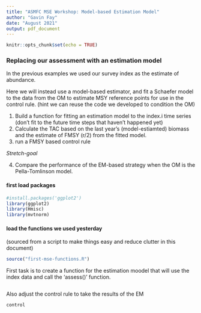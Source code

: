 ```yaml
---
title: "ASMFC MSE Workshop: Model-based Estimation Model"
author: "Gavin Fay"
date: "August 2021"
output: pdf_document
---
```



```r
knitr::opts_chunk$set(echo = TRUE)
```

### Replacing our assessment with an estimation model

In the previous examples we used our survey index as the estimate of abundance.

Here we will instead use a model-based estimator, and fit a Schaefer model to the data from the OM to estimate MSY reference points for use in the control rule.
(hint we can reuse the code we developed to condition the OM)

1. Build a function for fitting an estimation model to the index.i time series (don't fit to the future time steps that haven't happened yet)
2. Calculate the TAC based on the last year's (model-estiamted) biomass and the estimate of FMSY (r/2) from the fitted model.
3. run a FMSY based control rule

_Stretch-goal_ 

4. Compare the performance of the EM-based strategy when the OM is the Pella-Tomlinson model.


#### first load packages
 
```r
#install.packages('ggplot2')
library(ggplot2)
library(Hmisc)
library(mvtnorm)
```

#### load the functions we used yesterday
(sourced from a script to make things easy and reduce clutter in this document)
```r
source("first-mse-functions.R")
```


First task is to create a function for the estimation moodel that will use the index data and call the 'assess()' function.
```r

```



Also adjust the control rule to take the results of the EM
```r
control

```

